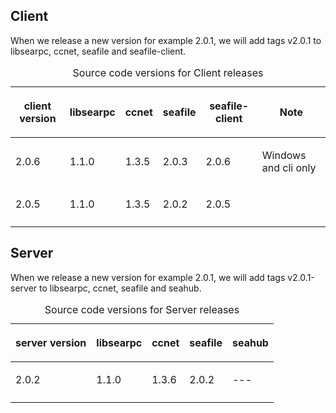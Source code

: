 == Client ==

When we release a new version for example 2.0.1, we will add tags v2.0.1 to libsearpc, ccnet, seafile and seafile-client.

{|
|+ Source code versions for Client releases
! client version
! libsearpc
! ccnet
! seafile
! seafile-client
! Note
|-
| 2.0.6
| 1.1.0
| 1.3.5
| 2.0.3
| 2.0.6
| Windows and cli only
|-
| 2.0.5
| 1.1.0
| 1.3.5
| 2.0.2
| 2.0.5
|
|-
|}


== Server ==

When we release a new version for example 2.0.1, we will add tags v2.0.1-server to libsearpc, ccnet, seafile and seahub.

{|
|+ Source code versions for Server releases
! server version
! libsearpc
! ccnet
! seafile
! seahub
|-
| 2.0.2
| 1.1.0
| 1.3.6
| 2.0.2
| ---
|-
|}